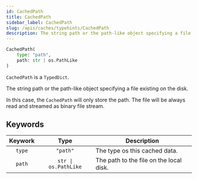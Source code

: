 ```yaml
---
id: CachedPath
title: CachedPath
sidebar_label: CachedPath
slug: /apis/caches/typehints/CachedPath
description: The string path or the path-like object specifying a file existing on the disk.
---
```



<APITopBar type="type" source="caches/typehints.py#L79" />

```python
CachedPath(
    type: "path",
    path: str | os.PathLike
)
```

`CachedPath` is a `TypedDict`.

The string path or the path-like object specifying a file existing on the disk.

In this case, the `CachedPath` will only store the path. The file will be always
read and streamed as binary file stream.

## Keywords

| Keywork |         Type         | <center>Description</center>            |
| :-----: | :------------------: | :-------------------------------------- |
| `type`  |      `"path"`       | The type os this cached data.           |
| `path`  | `str \| os.PathLike` | The path to the file on the local disk. |
